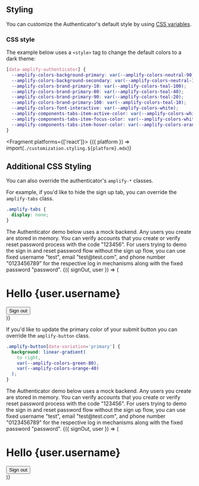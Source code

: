 


## Styling

You can customize the Authenticator's default style by using [CSS variables](../../theming/css-variables).

### CSS style

The example below uses a `<style>` tag to change the default colors to a dark theme:

```css
[data-amplify-authenticator] {
  --amplify-colors-background-primary: var(--amplify-colors-neutral-90);
  --amplify-colors-background-secondary: var(--amplify-colors-neutral-100);
  --amplify-colors-brand-primary-10: var(--amplify-colors-teal-100);
  --amplify-colors-brand-primary-80: var(--amplify-colors-teal-40);
  --amplify-colors-brand-primary-90: var(--amplify-colors-teal-20);
  --amplify-colors-brand-primary-100: var(--amplify-colors-teal-10);
  --amplify-colors-font-interactive: var(--amplify-colors-white);
  --amplify-components-tabs-item-active-color: var(--amplify-colors-white);
  --amplify-components-tabs-item-focus-color: var(--amplify-colors-white);
  --amplify-components-tabs-item-hover-color: var(--amplify-colors-orange);
}
```

<Example>
<AuthStyle />

</Example>

<Fragment platforms={['react']}>
  {({ platform }) => import(`./customization.styling.${platform}.mdx`)}
</Fragment>

## Additional CSS Styling

You can also override the authenticator's `amplify-*` classes.

For example, if you'd like to hide the sign up tab, you can override the `amplify-tabs` class.

```css
.amplify-tabs {
  display: none;
}
```

<Example>
  <style>{`
    .customization-hide-sign-up .amplify-tabs {
      display: none;
    }
  `}</style>
  <Alert isDismissible="false" variation="info">
    The Authenticator demo below uses a mock backend. Any users you create are stored in memory.
    You can verify accounts that you create or verify reset password process with the code "123456".
    For users trying to demo the sign in and reset password flow without the sign up flow, you can use
    fixed username "test", email "test@test.com", and phone number "0123456789" for the respective log
    in mechanisms along with the fixed password "password".
  </Alert>
  <Authenticator className="customization-hide-sign-up" services={mockServices}>
    {({ signOut, user }) => (
      <main>
        <h1>Hello {user.username}</h1>
        <button onClick={signOut}>Sign out</button>
      </main>
    )}
  </Authenticator>
</Example>

If you'd like to update the primary color of your submit button you can override the `amplify-button` class.

```css
.amplify-button[data-variation='primary'] {
  background: linear-gradient(
    to right,
    var(--amplify-colors-green-80),
    var(--amplify-colors-orange-40)
  );
}
```

<Example>
  <style>{`
    .customization-button .amplify-button[data-variation="primary"] {
      background:linear-gradient(to right, var(--amplify-colors-green-80),var(--amplify-colors-orange-40) );
    }
  `}</style>
  <Alert isDismissible="false" variation="info">
    The Authenticator demo below uses a mock backend. Any users you create are stored in memory.
    You can verify accounts that you create or verify reset password process with the code "123456".
    For users trying to demo the sign in and reset password flow without the sign up flow, you can use
    fixed username "test", email "test@test.com", and phone number "0123456789" for the respective log
    in mechanisms along with the fixed password "password".
  </Alert>
  <Authenticator className="customization-button" services={mockServices}>
    {({ signOut, user }) => (
      <main>
        <h1>Hello {user.username}</h1>
        <button onClick={signOut}>Sign out</button>
      </main>
    )}
  </Authenticator>
</Example>
